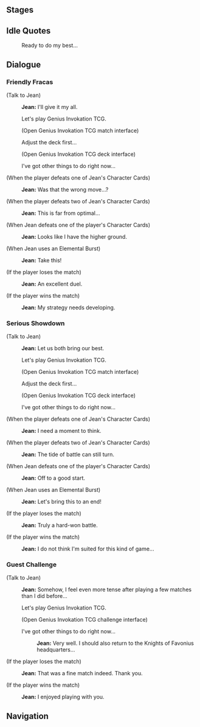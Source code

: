 {{Genius Invokation TCG Character Stages Intro}}

==Stages==
{{Genius Invokation TCG Stages/Detailed|Jean}}

==Idle Quotes==
{{Dialogue start}}
:{{DIcon|Idle}} Ready to do my best...
{{Dialogue end}}

==Dialogue==
===Friendly Fracas===
{{Dialogue start}}
;(Talk to Jean)
:{{A|vo card qin invite easy 01.ogg}} '''Jean:''' I'll give it my all.
:{{DIcon}} Let's play Genius Invokation TCG.
:;(Open Genius Invokation TCG match interface)
:{{DIcon}} Adjust the deck first...
:;(Open Genius Invokation TCG deck interface)
:{{DIcon}} I've got other things to do right now...

;(When the player defeats one of Jean's Character Cards)
:{{A|vo card qin ingame easy 02.ogg}} '''Jean:''' Was that the wrong move...?

;(When the player defeats two of Jean's Character Cards)
:{{A|vo card qin ingame easy 03.ogg}} '''Jean:''' This is far from optimal...

;(When Jean defeats one of the player's Character Cards)
:{{A|vo card qin ingame easy 01.ogg}} '''Jean:''' Looks like I have the higher ground.

;(When Jean uses an Elemental Burst)
:{{A|vo card qin ingame easy 04.ogg}} '''Jean:''' Take this!

;(If the player loses the match)
:{{A|vo card qin invite easy 02.ogg}} '''Jean:''' An excellent duel.

;(If the player wins the match)
:{{A|vo card qin invite easy 03.ogg}} '''Jean:''' My strategy needs developing.
{{Dialogue end}}

===Serious Showdown===
{{Dialogue start}}
;(Talk to Jean)
:{{A|vo card qin invite hard 01.ogg}} '''Jean:''' Let us both bring our best.
:{{DIcon}} Let's play Genius Invokation TCG.
:;(Open Genius Invokation TCG match interface)
:{{DIcon}} Adjust the deck first...
:;(Open Genius Invokation TCG deck interface)
:{{DIcon}} I've got other things to do right now...

;(When the player defeats one of Jean's Character Cards)
:{{A|vo card qin ingame hard 02.ogg}} '''Jean:''' I need a moment to think.

;(When the player defeats two of Jean's Character Cards)
:{{A|vo card qin ingame hard 03.ogg}} '''Jean:''' The tide of battle can still turn.

;(When Jean defeats one of the player's Character Cards)
:{{A|vo card qin ingame hard 01.ogg}} '''Jean:''' Off to a good start.

;(When Jean uses an Elemental Burst)
:{{A|vo card qin ingame hard 04.ogg}} '''Jean:''' Let's bring this to an end!

;(If the player loses the match)
:{{A|vo card qin invite hard 02.ogg}} '''Jean:''' Truly a hard-won battle.

;(If the player wins the match)
:{{A|vo card qin invite hard 03.ogg}} '''Jean:''' I do not think I'm suited for this kind of game...
{{Dialogue end}}

===Guest Challenge===
{{Dialogue start}}
;(Talk to Jean)
:{{A|vo card qin freetalk 01.ogg}} '''Jean:''' Somehow, I feel even more tense after playing a few matches than I did before...
:{{DIcon}} Let's play Genius Invokation TCG.
:;(Open Genius Invokation TCG challenge interface)
:{{DIcon}} I've got other things to do right now...
::{{A|vo card qin leave 01.ogg}} '''Jean:''' Very well. I should also return to the Knights of Favonius headquarters...

;(If the player loses the match)
:{{A|vo card qin endofgame win 01.ogg}} '''Jean:''' That was a fine match indeed. Thank you.

;(If the player wins the match)
:{{A|vo card qin endofgame fail 01.ogg}} '''Jean:''' I enjoyed playing with you.
{{Dialogue end}}

==Navigation==
{{Genius Invokation TCG Stages Navbox}}